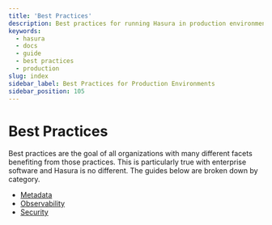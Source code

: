 ```yaml
---
title: 'Best Practices'
description: Best practices for running Hasura in production environments
keywords:
  - hasura
  - docs
  - guide
  - best practices
  - production
slug: index
sidebar_label: Best Practices for Production Environments
sidebar_position: 105
---
```


# Best Practices

Best practices are the goal of all organizations with many different facets benefiting from those practices.  This is
particularly true with enterprise software and Hasura is no different.  The guides below are broken down by category.

- [Metadata](/metadata.mdx)
- [Observability](/observability.mdx)
- [Security](/security.mdx)

